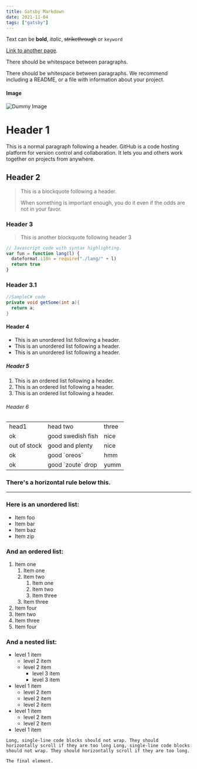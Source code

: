 ```yaml
---
title: Gatsby Markdown
date: 2021-11-04
tags: ["gatsby"]
---
```


Text can be **bold**, _italic_, ~~strikethrough~~ or `keyword`

[Link to another page](./another-page.html).

There should be whitespace between paragraphs.

There should be whitespace between paragraphs. We recommend including a README, or a file with information about your project.

#### Image

![Dummy Image](https://picsum.photos/800/300)

# Header 1

This is a normal paragraph following a header. GitHub is a code hosting platform for version control and collaboration. It lets you and others work together on projects from anywhere.

## Header 2

> This is a blockquote following a header.
>
> When something is important enough, you do it even if the odds are not in your favor.

### Header 3

> This is another blockquote following header 3

```js
// Javascript code with syntax highlighting.
var fun = function lang(l) {
  dateformat.i18n = require("./lang/" + l)
  return true
}
```

### Header 3.1

```csharp
//SampleC# code
private void getSome(int a){
  return a;
}
```

#### Header 4

- This is an unordered list following a header.
- This is an unordered list following a header.
- This is an unordered list following a header.

##### Header 5

1.  This is an ordered list following a header.
2.  This is an ordered list following a header.
3.  This is an ordered list following a header.

###### Header 6

<table>
  <tr>
    <td>head1</td>
    <td>head two</td>
    <td>three</td>
  </tr>
  <tr>
    <td>ok</td>
    <td>good swedish fish</td>
    <td>nice</td>
  </tr>
  <tr>
    <td>out of stock</td>
    <td>good and plenty</td>
    <td>nice</td>
  </tr>
  <tr>
    <td>ok</td>
    <td>good `oreos`</td>
    <td>hmm</td>
  </tr>
  <tr>
    <td>ok</td>
    <td>good `zoute` drop</td>
    <td>yumm</td>
  </tr>
</table>

### There's a horizontal rule below this.

---

### Here is an unordered list:

- Item foo
- Item bar
- Item baz
- Item zip

### And an ordered list:

1.  Item one
    1.  Item one
    1.  Item two
        1.  Item one
        1.  Item two
        1.  Item three
    1.  Item three
1.  Item four
1.  Item two
1.  Item three
1.  Item four

### And a nested list:

- level 1 item
  - level 2 item
  - level 2 item
    - level 3 item
    - level 3 item
- level 1 item
  - level 2 item
  - level 2 item
  - level 2 item
- level 1 item
  - level 2 item
  - level 2 item
- level 1 item

```
Long, single-line code blocks should not wrap. They should horizontally scroll if they are too long Long, single-line code blocks should not wrap. They should horizontally scroll if they are too long.
```

```
The final element.
```
